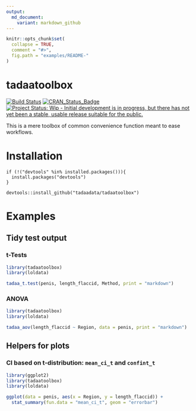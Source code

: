 ```yaml
---
output:
  md_document:
    variant: markdown_github
---
```


<!-- README.md is generated from README.Rmd. Please edit that file -->

```r
knitr::opts_chunk$set(
  collapse = TRUE,
  comment = "#>",
  fig.path = "examples/README-"
)
```

# tadaatoolbox   

[![Build Status](https://travis-ci.org/tadaadata/tadaatoolbox.svg)](https://travis-ci.org/tadaadata/tadaatoolbox)
[![CRAN_Status_Badge](http://www.r-pkg.org/badges/version/qmtut)](http://cran.r-project.org/package=qmtut)
[![Project Status: Wip - Initial development is in progress, but there has not yet been a stable, usable release suitable for the public.](http://www.repostatus.org/badges/0.1.0/wip.svg)](http://www.repostatus.org/#wip)

This is a mere toolbox of common convenience function meant to ease workflows.

# Installation

```
if (!("devtools" %in% installed.packages())){
  install.packages("devtools")
}

devtools::install_github("tadaadata/tadaatoolbox")
```

# Examples

## Tidy test output

### t-Tests

```r
library(tadaatoolbox)
library(loldata)

tadaa_t.test(penis, length_flaccid, Method, print = "markdown")
```

### ANOVA

```r
library(tadaatoolbox)
library(loldata)

tadaa_aov(length_flaccid ~ Region, data = penis, print = "markdown")
```

## Helpers for plots

### CI based on t-distribution: `mean_ci_t` and `confint_t`

```r
library(ggplot2)
library(tadaatoolbox)
library(loldata)

ggplot(data = penis, aes(x = Region, y = length_flaccid)) +
  stat_summary(fun.data = "mean_ci_t", geom = "errorbar")
```

